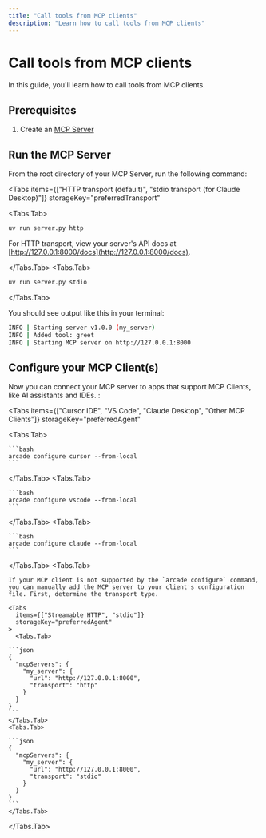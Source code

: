 ```yaml
---
title: "Call tools from MCP clients"
description: "Learn how to call tools from MCP clients"
---
```



# Call tools from MCP clients

In this guide, you'll learn how to call tools from MCP clients.

## Prerequisites

1. Create an [MCP Server](/home/build-tools/create-a-mcp-server)

<Steps>

## Run the MCP Server

From the root directory of your MCP Server, run the following command:

<Tabs
  items={["HTTP transport (default)", "stdio transport (for Claude Desktop)"]}
  storageKey="preferredTransport"
>

<Tabs.Tab>

```bash
uv run server.py http
```

For HTTP transport, view your server's API docs at [http://127.0.0.1:8000/docs](http://127.0.0.1:8000/docs).

</Tabs.Tab>
<Tabs.Tab>

```bash
uv run server.py stdio
```

</Tabs.Tab>
</Tabs>

You should see output like this in your terminal:

```bash
INFO | Starting server v1.0.0 (my_server)
INFO | Added tool: greet
INFO | Starting MCP server on http://127.0.0.1:8000
```

## Configure your MCP Client(s)

Now you can connect your MCP server to apps that support MCP Clients, like AI assistants and IDEs. :

<Tabs
  items={["Cursor IDE", "VS Code", "Claude Desktop", "Other MCP Clients"]}
  storageKey="preferredAgent"
>
  <Tabs.Tab>

    ```bash
    arcade configure cursor --from-local
    ```

  </Tabs.Tab>
  <Tabs.Tab>

    ```bash
    arcade configure vscode --from-local
    ```

  </Tabs.Tab>
  <Tabs.Tab>

    ```bash
    arcade configure claude --from-local
    ```

  </Tabs.Tab>
  <Tabs.Tab>

    If your MCP client is not supported by the `arcade configure` command, you can manually add the MCP server to your client's configuration file. First, determine the transport type.

    <Tabs
      items={["Streamable HTTP", "stdio"]}
      storageKey="preferredAgent"
    >
      <Tabs.Tab>

    ```json
    {
      "mcpServers": {
        "my_server": {
          "url": "http://127.0.0.1:8000",
          "transport": "http"
        }
      }
    }
    ```
    </Tabs.Tab>
    <Tabs.Tab>

    ```json
    {
      "mcpServers": {
        "my_server": {
          "url": "http://127.0.0.1:8000",
          "transport": "stdio"
        }
      }
    }
    ```
    </Tabs.Tab>

  </Tabs>

  </Tabs.Tab>
</Tabs>

</Steps>
